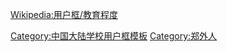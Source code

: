 {{Userbox
  |border-c = #ff4500
  |border-s = 1
  |id-c     = #ffffff
  |id-s     = 10
  |id-fc    = #003399
  |info-c   = #ffffc0
  |info-s   = 10
  |info-fc  = #0078a0
  |id       = ZZFLS
  |info     = 这个用户是<span class="org">'''[[郑州外国语学校]]'''</span>的学生、校友或教职人员。
}}
<includeonly>[[Category:郑州外国语学校维基人|{{PAGENAME}}]]</includeonly>
<noinclude>
<!-- This <div> tag is used to avoid the 'float'-ing image above in the template from wrapping oddly with the text below. -->
<div style="clear: both;"></div>
<!-- end div tag -->
[[Wikipedia:用户框/教育程度]]</div>
{{UF-hcard-part}}
[[Category:中国大陆学校用户框模板]]
[[Category:郑外人]]
</noinclude>